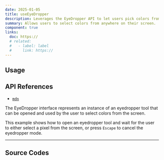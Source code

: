 ```yaml
---
date: 2025-01-05
title: useEyeDropper
description: Leverages the EyeDropper API to let users pick colors from their screen.
summary: Allows users to select colors from anywhere on their screen.
component: true
links:
  doc: https://
  # related:
  #   - label: label
  #     link: https://
---
```


## Usage

<UseEyeDropperDemosUsage />

## API References

- [`mdn`](https://developer.mozilla.org/en-US/docs/Web/API/EyeDropper_API)

The EyeDropper interface represents an instance of an eyedropper tool that can be opened and used by the user to select colors from the screen.

This example shows how to open an eyedropper tool and wait for the user to either select a pixel from the screen, or press `Escape` to cancel the eyedropper mode.

---

## Source Codes

<SourceCodes name="use-eye-dropper" />
